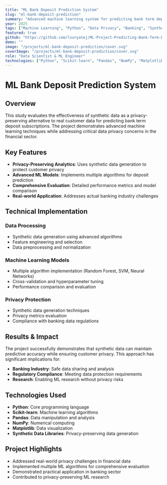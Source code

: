 ```yaml
---
title: "ML Bank Deposit Prediction System"
slug: "ml-bank-deposit-prediction"
summary: "Advanced machine learning system for predicting bank term deposit subscriptions using synthetic data privacy-preserving techniques."
year: 2025
tags: ["Machine Learning", "Python", "Data Privacy", "Banking", "Synthetic Data"]
featured: true
github: "https://github.com/lsuryatej/ML-Project-Predicting-Bank-Term-Deposit-Subscriptions-"
demo: ""
image: "/projects/ml-bank-deposit-prediction/cover.svg"
coverImage: "/projects/ml-bank-deposit-prediction/cover.svg"
role: "Data Scientist & ML Engineer"
technologies: ["Python", "Scikit-learn", "Pandas", "NumPy", "Matplotlib", "Synthetic Data"]
---
```


# ML Bank Deposit Prediction System

## Overview

This study evaluates the effectiveness of synthetic data as a privacy-preserving alternative to real customer data for predicting bank term deposit subscriptions. The project demonstrates advanced machine learning techniques while addressing critical data privacy concerns in the financial sector.

## Key Features

- **Privacy-Preserving Analytics**: Uses synthetic data generation to protect customer privacy
- **Advanced ML Models**: Implements multiple algorithms for deposit prediction
- **Comprehensive Evaluation**: Detailed performance metrics and model comparison
- **Real-world Application**: Addresses actual banking industry challenges

## Technical Implementation

### Data Processing
- Synthetic data generation using advanced algorithms
- Feature engineering and selection
- Data preprocessing and normalization

### Machine Learning Models
- Multiple algorithm implementation (Random Forest, SVM, Neural Networks)
- Cross-validation and hyperparameter tuning
- Performance comparison and evaluation

### Privacy Protection
- Synthetic data generation techniques
- Privacy metrics evaluation
- Compliance with banking data regulations

## Results & Impact

The project successfully demonstrates that synthetic data can maintain predictive accuracy while ensuring customer privacy. This approach has significant implications for:

- **Banking Industry**: Safe data sharing and analysis
- **Regulatory Compliance**: Meeting data protection requirements
- **Research**: Enabling ML research without privacy risks

## Technologies Used

- **Python**: Core programming language
- **Scikit-learn**: Machine learning algorithms
- **Pandas**: Data manipulation and analysis
- **NumPy**: Numerical computing
- **Matplotlib**: Data visualization
- **Synthetic Data Libraries**: Privacy-preserving data generation

## Project Highlights

- Addressed real-world privacy challenges in financial data
- Implemented multiple ML algorithms for comprehensive evaluation
- Demonstrated practical application in banking sector
- Contributed to privacy-preserving ML research
